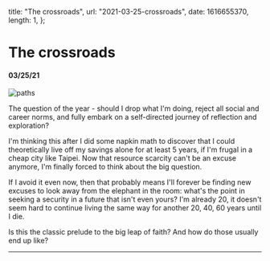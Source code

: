   title: "The crossroads",
  url: "2021-03-25-crossroads",
  date: 1616655370,
  length: 1,
};

# The crossroads

#### 03/25/21

![paths](/images/2021-03-25-crossroads/paths.jpg)

The question of the year - should I drop what I'm doing, reject all social and career norms, and fully embark on a self-directed journey of reflection and exploration?

I'm thinking this after I did some napkin math to discover that I could theoretically live off my savings alone for at least 5 years, if I'm frugal in a cheap city like Taipei. Now that resource scarcity can't be an excuse anymore, I'm finally forced to think about the big question.

If I avoid it even now, then that probably means I'll forever be finding new excuses to look away from the elephant in the room: what's the point in seeking a security in a future that isn't even yours? I'm already 20, it doesn't seem hard to continue living the same way for another 20, 40, 60 years until I die.

Is this the classic prelude to the big leap of faith? And how do those usually end up like?

---
